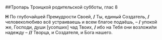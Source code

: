 ##Тропарь Троицкой родительской субботы, глас 8

**Н** По глубочайшей Премудрости Своей, **/** Ты, единый Создатель, **/** человеколюбиво всё устраиваешь и всем благое подаёшь, – **/** упокой же, Господи, души [усопших] чад Твоих, **/** ибо на Тебя они возложи́ли надежду – **//** Творца, и Создателя, и Бога нашего.
